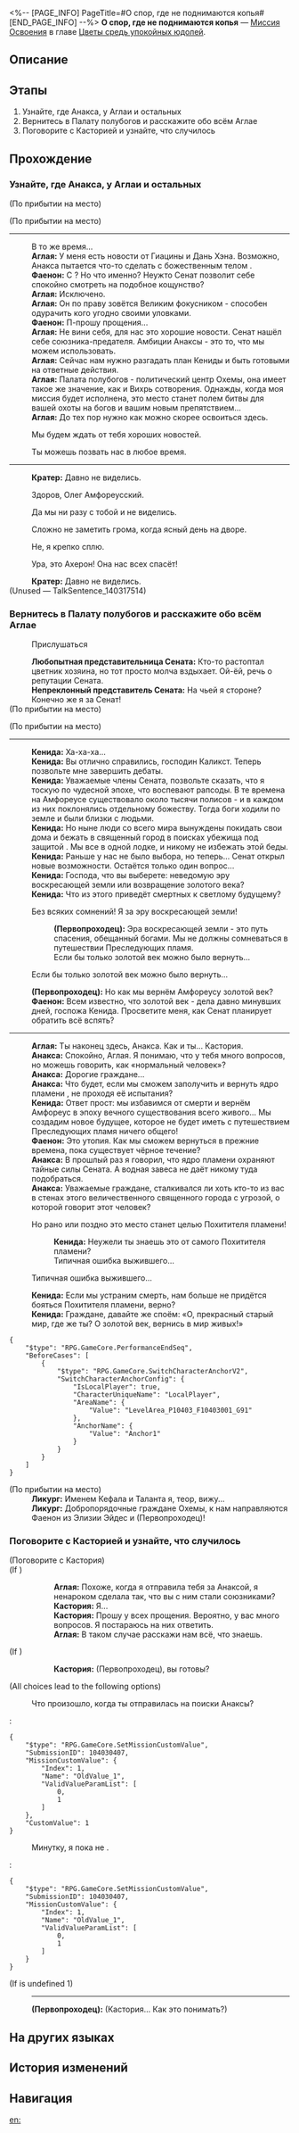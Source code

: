<%-- [PAGE_INFO]
PageTitle=#О спор, где не поднимаются копья#
[END_PAGE_INFO] --%>
{{Дополнить|Диалоги.}}
{{Миссия Инфобокс
|id              = 1040304
|Название        = 
|Изображение     = Миссия О спор, где не поднимаются копья.png
|Тип             = Миссия Освоения
|Событие         = 
|Глава           = Цветы средь упокойных юдолей
|Условия         = Завершена [[Миссия Освоения]] «[[О папирус, прочитай мысли богохульника]]»
|Персонажи       = Аглая; Анакса; Кастория; Кенида; Кратер; Ликург; Любопытная представительница Сената; Непреклонный представитель Сената; Первопроходец; Фаенон
|СтартЛокация    = [[Амфореус]] — [[Палата полубогов: Рассветная вершина]]
|Мир             = Амфореус
|Предыдущая      = О папирус, прочитай мысли богохульника
|Следующая       = О сон, несущий мысли минувшего
|Награды         = Опыт Освоения*800; Звёздный нефрит*100; Путеводитель путешественника*5; Очищенный эфир*5; Небесная амброзия*200; Hymn of Dawn*1 { text = Hymn of Dawn }; Кредиты*60 000
}}
'''О спор, где не поднимаются копья''' — [[Миссия Освоения]] в главе [[Цветы средь упокойных юдолей]].

==Описание==
{{Описание|Чтобы не дать ядру пламени разума попасть в руки Сената, вы с Аглаей и другими отправляетесь на Рассветную вершину, планируя забрать Анаксу, но на открытом заседании Сенат обращает свои копья против златиусов. При поддержке Анаксы и Кастории старейшина Кенида рассказывает людям о возможности возвращения в золотой век - и только народное собрание решит, остановить путь Преследующих пламя или нет.}}

==Этапы==
# Узнайте, где Анакса, у Аглаи и остальных
# Вернитесь в Палату полубогов и расскажите обо всём Аглае
# Поговорите с Касторией и узнайте, что случилось

==Прохождение==
{{Дополнить}}
===Узнайте, где Анакса, у Аглаи и остальных===
{{Описание миссии|тип=Миссия Освоения|локация=Палата полубогов: Рассветная вершина|Узнав, что Анаксагор переметнулся на сторону Сената ради сохранения контроля над ядром пламени, Аглая немедленно направилась на Рассветную вершину для разговора со старейшинами.<br />Похоже, этот учёный сейчас в той же ситуации, что и (Первопроходец) - он может стать ключом к {{MC|ж=её|м=его}} спасению.}}
{{Диалог Начало}}
;(По прибытии на место)

;(По прибытии на место)
----
:В то же время...
:'''Аглая:''' У меня есть новости от Гиацины и Дань Хэна. Возможно, Анакса пытается что-то сделать с божественным телом {{Rubi|Кефала|подпирающий мир титан}}.
:'''Фаенон:''' С {{Rubi|Кефалом|подпирающий мир титан}}? Но что именно? Неужто Сенат позволит себе спокойно смотреть на подобное кощунство?
:'''Аглая:''' Исключено.
:'''Аглая:''' Он по праву зовётся Великим фокусником - способен одурачить кого угодно своими уловками.
:'''Фаенон:''' П-прошу прощения...
:'''Аглая:''' Не вини себя, для нас это хорошие новости. Сенат нашёл себе союзника-предателя. Амбиции Анаксы - это то, что мы можем использовать.
:'''Аглая:''' Сейчас нам нужно разгадать план Кениды и быть готовыми на ответные действия.
:'''Аглая:''' Палата полубогов - политический центр Охемы, она имеет такое же значение, как и Вихрь сотворения. Однажды, когда моя миссия будет исполнена, это место станет полем битвы для вашей охоты на богов и вашим новым препятствием...
:'''Аглая:''' До тех пор нужно как можно скорее освоиться здесь.
:{{Диалог|Стрелка}} Мы будем ждать от тебя хороших новостей.
:{{Диалог|Стрелка}} Ты можешь позвать нас в любое время.
:{{tx}}
----
:{{tx}}
:'''Кратер:''' Давно не виделись.
:{{Диалог|Стрелка}} Здоров, Олег Амфореусский.
:{{Диалог|Стрелка}} Да мы ни разу с тобой и не виделись.
:{{tx}}
:{{tx}}
:{{Диалог|Стрелка}} Сложно не заметить грома, когда ясный день на дворе.
:{{Диалог|Стрелка}} Не, я крепко сплю.
:{{Диалог|Стрелка}} Ура, это Ахерон! Она нас всех спасёт!
::{{tx}}
:'''Кратер:''' Давно не виделись.
:{{tx}}
;(Unused &mdash; TalkSentence_140317514)

{{Диалог Конец}}

===Вернитесь в Палату полубогов и расскажите обо всём Аглае===
{{Описание миссии|тип=Миссия Освоения|локация=Палата полубогов: Рассветная вершина|Узнав, что Анаксагор переметнулся на сторону Сената ради сохранения контроля над ядром пламени, Аглая немедленно направилась на Рассветную вершину для разговора со старейшинами.<br />Расскажите Аглае о предостережении Мидея.}}
{{Диалог Начало}}

:{{Диалог|Разговор}} Прислушаться
:'''Любопытная представительница Сената:''' Кто-то растоптал цветник хозяина, но тот просто молча вздыхает. Ой-ёй, речь о репутации Сената.
:'''Непреклонный представитель Сената:''' На чьей я стороне? Конечно же я за Сенат!
;(По прибытии на место)

;(По прибытии на место)
:{{tx}}
----
:'''Кенида:''' Ха-ха-ха...
:'''Кенида:''' Вы отлично справились, господин Каликст. Теперь позвольте мне завершить дебаты.
:'''Кенида:''' Уважаемые члены Сената, позвольте сказать, что я тоскую по чудесной эпохе, что воспевают рапсоды. В те времена на Амфореусе существовало около тысячи полисов - и в каждом из них поклонялись отдельному божеству. Тогда боги ходили по земле и были близки с людьми.
:'''Кенида:''' Но ныне люди со всего мира вынуждены покидать свои дома и бежать в священный город в поисках убежища под защитой {{Rubi|Кефала|подпирающий мир титан}}. Мы все в одной лодке, и никому не избежать этой беды.
:'''Кенида:''' Раньше у нас не было выбора, но теперь... Сенат открыл новые возможности. Остаётся только один вопрос...
:'''Кенида:''' Господа, что вы выберете: неведомую эру воскресающей земли или возвращение золотого века?
:'''Кенида:''' Что из этого приведёт смертных к светлому будущему?
:{{Диалог|Стрелка}} Без всяких сомнений! Я за эру воскресающей земли!
::'''(Первопроходец):''' Эра воскресающей земли - это путь спасения, обещанный богами. Мы не должны сомневаться в путешествии Преследующих пламя.
::Если бы только золотой век можно было вернуть...
:{{Диалог|Стрелка}} Если бы только золотой век можно было вернуть...
:'''(Первопроходец):''' Но как мы вернём Амфореусу золотой век?
:'''Фаенон:''' Всем известно, что золотой век - дела давно минувших дней, госпожа Кенида. Просветите меня, как Сенат планирует обратить всё вспять?
:{{tx}}
----
:'''Аглая:''' Ты наконец здесь, Анакса. Как и ты... Кастория.
:'''Анакса:''' Спокойно, Аглая. Я понимаю, что у тебя много вопросов, но можешь говорить, как «нормальный человек»?
:'''Анакса:''' Дорогие граждане...
:'''Анакса:''' Что будет, если мы сможем заполучить и вернуть ядро пламени {{Rubi|Танатос|титан смерти}}, не проходя её испытания?
:'''Кенида:''' Ответ прост: мы избавимся от смерти и вернём Амфореус в эпоху вечного существования всего живого... Мы создадим новое будущее, которое не будет иметь с путешествием Преследующих пламя ничего общего!
:'''Фаенон:''' Это утопия. Как мы сможем вернуться в прежние времена, пока существует чёрное течение?
:'''Анакса:''' В прошлый раз я говорил, что ядро пламени {{Rubi|Кефала|подпирающий мир титан}} охраняют тайные силы Сената. А водная завеса {{Rubi|Фагусы|титан океана}} не даёт никому туда подобраться.
:'''Анакса:''' Уважаемые граждане, сталкивался ли хоть кто-то из вас в стенах этого величественного священного города с угрозой, о которой говорит этот человек?
:{{Диалог|Стрелка}} Но рано или поздно это место станет целью Похитителя пламени!
::'''Кенида:''' Неужели ты знаешь это от самого Похитителя пламени?
::Типичная ошибка выжившего...
:{{Диалог|Стрелка}} Типичная ошибка выжившего...
:'''Кенида:''' Если мы устраним смерть, нам больше не придётся бояться Похитителя пламени, верно?
:'''Кенида:''' Граждане, давайте же споём: «О, прекрасный старый мир, где же ты? О золотой век, вернись в мир живых!»
:{{tx}}
<pre>{
	"$type": "RPG.GameCore.PerformanceEndSeq",
	"BeforeCases": [
		{
			"$type": "RPG.GameCore.SwitchCharacterAnchorV2",
			"SwitchCharacterAnchorConfig": {
				"IsLocalPlayer": true,
				"CharacterUniqueName": "LocalPlayer",
				"AreaName": {
					"Value": "LevelArea_P10403_F10403001_G91"
				},
				"AnchorName": {
					"Value": "Anchor1"
				}
			}
		}
	]
}</pre>

;(По прибытии на место)
:'''Ликург:''' Именем Кефала и Таланта я, теор, вижу...
:'''Ликург:''' Добропорядочные граждане Охемы, к нам направляются Фаенон из Элизии Эйдес и {{MC|ж=чужеземка|м=чужеземец}} (Первопроходец)!
{{Диалог Конец}}

===Поговорите с Касторией и узнайте, что случилось===
{{Описание миссии|тип=Миссия Освоения|локация=Палата полубогов: Рассветная вершина|Кастория и Анаксагор поддержали идею Сената о возвращении в золотой век, что ставит перед народным собранием вопрос о приостановке путешествия Преследующих пламя.<br />Стоит узнать, почему Кастория открыто предала путь Преследующих пламя. Наверняка у неё были на то причины.}}
{{Диалог Начало}}

;(Поговорите с Кастория)
;(If {{cx}}<!--SubMission not Finish: 104030408-->)
::'''Аглая:''' Похоже, когда я отправила тебя за Анаксой, я ненароком сделала так, что вы с ним стали союзниками?
::'''Кастория:''' Я...
::'''Кастория:''' Прошу у всех прощения. Вероятно, у вас много вопросов. Я постараюсь на них ответить.
::'''Аглая:''' В таком случае расскажи нам всё, что знаешь.
;(If {{cx}}<!--SubMission Finish: 104030408-->)
::{{tx}}
::'''Кастория:''' {{MC|ж=Госпожа|м=Господин}} (Первопроходец), вы готовы?
::{{tx}}
:;(If {{F|MissionCV-1040304-1}} is undefined 1)
::----
:::{{tx}}
;(All choices lead to the following options)
:{{Диалог|Стрелка}} Что произошло, когда ты отправилась на поиски Анаксы?
:<pre>{
	"$type": "RPG.GameCore.SetMissionCustomValue",
	"SubmissionID": 104030407,
	"MissionCustomValue": {
		"Index": 1,
		"Name": "OldValue_1",
		"ValidValueParamList": [
			0,
			1
		]
	},
	"CustomValue": 1
}</pre>
::{{tx}}
:{{Диалог|Выход}} Минутку, я пока не {{MC|ж=готова|м=готов}}.
:<pre>{
	"$type": "RPG.GameCore.SetMissionCustomValue",
	"SubmissionID": 104030407,
	"MissionCustomValue": {
		"Index": 1,
		"Name": "OldValue_1",
		"ValidValueParamList": [
			0,
			1
		]
	}
}</pre>
::{{tx}}
;(If {{F|MissionCV-1040304-1}} is undefined 1)
:----
::{{tx}}
:'''(Первопроходец):''' (Кастория... Как это понимать?)
{{Диалог Конец}}

==На других языках==
{{На других языках
|en   = Debate, Discourse Without Spears
|zhs  = 争辩啊，代长矛分庭抗礼
|zht  = 爭辯啊，代長矛分庭抗禮
|ja   = 論争よ、長槍に代わり対立せよ
|ko   = 논쟁이여, 창 대신 맞서라
|es   = Debate, crea un discurso sin armas
|fr   = Ô débat, telle la lance acérée, tu tiens tête avec fierté
|ru   = О спор, где не поднимаются копья
|th   = การถกเถียงเอ๋ย จงห้ำหั่นแทนคมหอก
|vi   = Tranh Luận Đi, Biện Luận Thay Vì Giáo Mác
|de   = O Debatte, speerloser Wettstreit
|id   = Perdebatan, Setara Tanpa Tombak
|pt   = Debate, Discurso Sem Lanças
}}

==История изменений==
{{История изменений|3.5}}

==Навигация==
{{Миссия Освоения Навбокс|Глава }}

[[en:]]
